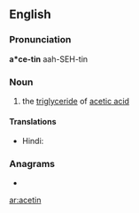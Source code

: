 ==English==

===Pronunciation===
'''a*ce-tin'''
aah-SEH-tin

===Noun===
{{en-noun|-}}

# {{label|en|organic compound}} the [[triglyceride]] of [[acetic acid]]

====Translations====
{{trans-top|organic compound}}
* Hindi: {{t|hi|शुक्ति|tr=śukti|sc=Deva}}
{{trans-bottom}}

===Anagrams===
* {{l|en|enatic}}

[[ar:acetin]]